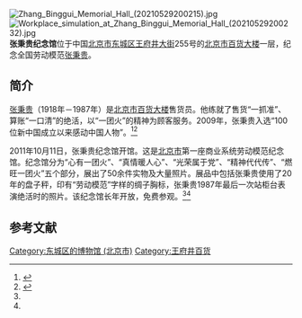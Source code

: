 {{Coord|39.91234|116.40441|type:landmark_region:CN-11_source:GoogleMaps|display=title}}
[[File:Zhang_Binggui_Memorial_Hall_(20210529200215).jpg|thumb]]
[[File:Workplace_simulation_at_Zhang_Binggui_Memorial_Hall_(20210529200232).jpg|thumb]]
'''张秉贵纪念馆'''位于中国[[北京市|北京市]][[东城区_(北京市)|东城区]][[王府井大街|王府井大街]]255号的[[北京市百货大楼|北京市百货大楼]]一层，纪念全国劳动模范[[张秉贵|张秉贵]]。

==简介==
[[张秉贵|张秉贵]]（1918年－1987年）是[[北京市百货大楼|北京市百货大楼]]售货员。他练就了售货“一抓准”、算账“一口清”的绝活，以“一团火”的精神为顾客服务。2009年，张秉贵入选“100位新中国成立以来感动中国人物”。<ref name="jh">{{Cite web|title=张秉贵纪念馆王府井开馆|url=http://epaper.jinghua.cn/html/2011-09/25/content_703641.htm|accessdate=2019-08-21|date=2011-09-25|publisher=京华时报·京华网|archiveurl=https://web.archive.org/web/20121228215245/http://epaper.jinghua.cn/html/2011-09/25/content_703641.htm|archivedate=2012-12-28}}</ref><ref name="ls">{{Cite web|title=“张秉贵纪念馆”亮相北京百货大楼|url=http://www.linkshop.com.cn/web/archives/2011/180454.shtml|accessdate=2019-08-21|date=2011-10-12|publisher=联商资讯中心|archive-url=https://web.archive.org/web/20190813215943/http://www.linkshop.com.cn/web/archives/2011/180454.shtml|archive-date=2019-08-13|dead-url=yes}}</ref>

2011年10月11日，张秉贵纪念馆开馆。这是[[北京市|北京市]]第一座商业系统劳动模范纪念馆。纪念馆分为“心有一团火”、“真情暖人心”、“光荣属于党”、“精神代代传”、“燃旺一团火”五个部分，展出了50余件实物及大量照片。展品中包括张秉贵使用了20年的盘子秤，印有“劳动模范”字样的绸子胸标，张秉贵1987年最后一次站柜台表演绝活时的照片。该纪念馆长年开放，免费参观。<ref name="jh" /><ref name="ls" />

==参考文献==
{{Reflist|2}}

[[Category:东城区的博物馆_(北京市)|Category:东城区的博物馆 (北京市)]]
[[Category:王府井百货|Category:王府井百货]]